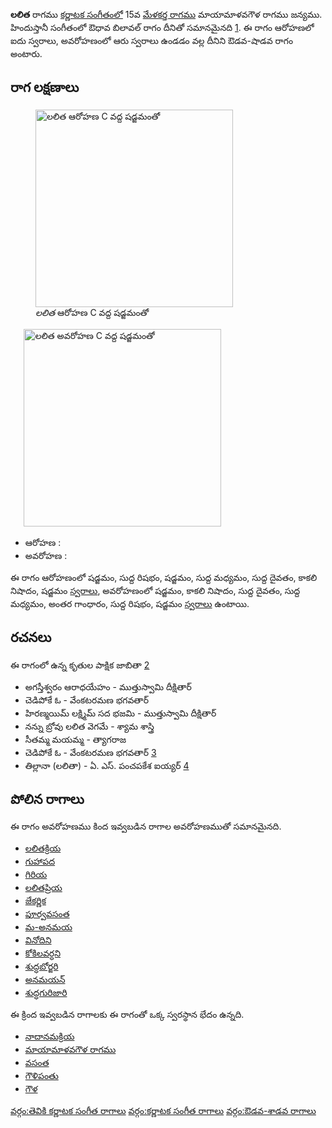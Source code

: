 {{Infobox ragam
	| name          	= లలిత
	| synonym	    	= 
	| mela          	= 
	| chakra        	= 
	| janaka        	= 
	| type          	= ఔడవ-శాడవ
	| arohanam      	= {{svaraC|S|R1|S|M1|D1|N3|S'}} 
	| avarohanam    	= {{svaraC|S'|N3|D1|M1|G3|R1|S}}
	| jeeva         	=
	| chhaya        	=
	| nyasa         	=
	| vishesha      	= 
	| equivalent  		= ఔధావ బిలావల్
}}
{{కర్ణాటక సంగీత రాగాలు}}
'''లలిత''' రాగము [[కర్ణాటక సంగీతం]]లో 15వ [[మేళకర్త రాగము]] మాయామాళవగౌళ రాగము జన్యము.  హిందుస్తానీ సంగీతంలో ఔధావ బిలావల్ రాగం దీనితో సమానమైనది [https://karnatik.com/hcragatable.shtml]. ఈ రాగం ఆరోహణలో ఐదు స్వరాలు, అవరోహణంలో ఆరు స్వరాలు ఉండడం వల్ల దీనిని ఔడవ-షాడవ రాగం అంటారు.


==రాగ లక్షణాలు==
[[Image:lalita_ar_kb2wiki.png|thumb|right|316px|''లలిత'' ఆరోహణ C వద్ద షడ్జమంతో]]
	[[Image:lalita_av_kb2wiki.png|thumb|right|316px|''లలిత'' అవరోహణ C వద్ద షడ్జమంతో]]

* ఆరోహణ : {{svaraC|S|R1|S|M1|D1|N3|S'}} 
* అవరోహణ : {{svaraC|S'|N3|D1|M1|G3|R1|S}}

ఈ రాగం ఆరోహణంలో షడ్జమం, సుద్ద  రిషభం, షడ్జమం, సుద్ద మధ్యమం, సుద్ద దైవతం, కాకలి  నిషాదం, షడ్జమం [[స్వరాలు]], అవరోహణంలో షడ్జమం, కాకలి  నిషాదం, సుద్ద దైవతం, సుద్ద మధ్యమం, అంతర గాంధారం, సుద్ద  రిషభం, షడ్జమం [[స్వరాలు]] ఉంటాయి.

==రచనలు==
ఈ రాగంలో ఉన్న కృతుల పాక్షిక జాబితా [https://github.com/ssrihari/ragavardhini/blob/master/ragas/kritis.psv]
* అగస్తీశ్వరం ఆరాధయేహం - ముత్తుస్వామి దీక్షితార్
* చెడిపోకే ఓ - వేంకటరమణ భగవతార్
* హిరణ్మయిమ్ లక్ష్మిమ్ సద భజమి - ముత్తుస్వామి దీక్షితార్
* నన్ను బ్రోవు లలిత వెగమే - శ్యామ శాస్త్రి
* సీతమ్మ మయమ్మ - త్యాగరాజ
* చెడిపోకే ఓ - వేంకటరమణ భగవతార్ [http://www.karnatik.com/c3163.shtml]
* తిల్లానా  (లలితా) - ఏ. ఎస్. పంచపకేశ ఐయ్యర్ [http://www.karnatik.com/c1058.shtml]




==పోలిన రాగాలు==
ఈ రాగం అవరోహణము కింద ఇవ్వబడిన రాగాల అవరోహణముతో సమానమైనది.
* [[లలితక్రియ]]
* [[గుహాపద]]
* [[గిరియ]]
* [[లలితప్రియ]]
* [[జేకర్ణిక]]
* [[పూర్వవసంత]]
* [[మ-అనమయ]]
* [[వినోదిని]]
* [[కోకిలవర్ధని]]
* [[శుద్ధబోర్జరి]]
* [[అనమయన్]]
* [[ శుద్ధగురిజారి]]

ఈ క్రింద ఇవ్వబడిన రాగాలకు ఈ రాగంతో ఒక్క స్వరస్థాన భేదం ఉన్నది.
* [[నాదానమక్రియ]]
* [[మాయామాళవగౌళ రాగము]]
* [[వసంత]]
* [[గౌళిపంతు]]
* [[గౌళ]]



[[వర్గం:తెవికి కర్ణాటక సంగీత రాగాలు]]
[[వర్గం:కర్ణాటక సంగీత రాగాలు]]
[[వర్గం:ఔడవ-శాడవ రాగాలు]]